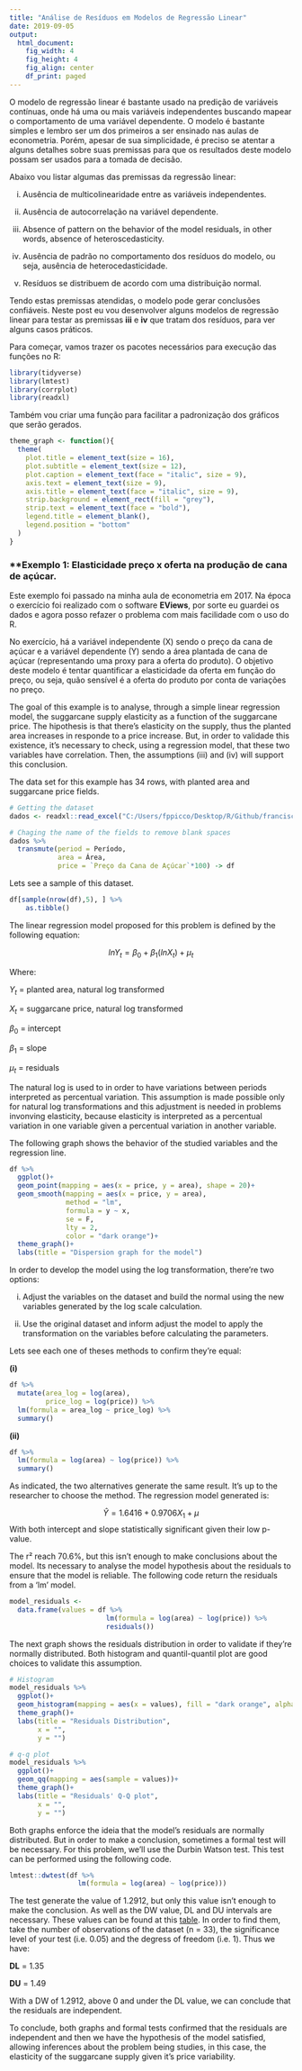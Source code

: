 ```yaml
---
title: "Análise de Resíduos em Modelos de Regressão Linear"
date: 2019-09-05
output:
  html_document:
    fig_width: 4
    fig_height: 4
    fig_align: center
    df_print: paged
---
```


O modelo de regressão linear é bastante usado na predição de variáveis contínuas, onde há uma ou mais variáveis independentes buscando mapear o comportamento de uma variável dependente. O modelo é bastante simples e lembro ser um dos primeiros a ser ensinado nas aulas de econometria. Porém, apesar de sua simplicidade, é preciso se atentar a alguns detalhes sobre suas premissas para que os resultados deste modelo possam ser usados para a tomada de decisão.

Abaixo vou listar algumas das premissas da regressão linear:

i) Ausência de multicolinearidade entre as variáveis independentes.

ii) Ausência de autocorrelação na variável dependente.

iii) Absence of pattern on the behavior of the model residuals, in other words, absence of heteroscedasticity.

iii) Ausência de padrão no comportamento dos resíduos do modelo, ou seja, ausência de heterocedasticidade.

iv) Resíduos se distribuem de acordo com uma distribuição normal.

Tendo estas premissas atendidas, o modelo pode gerar conclusões confiáveis. Neste post eu vou desenvolver alguns modelos de regressão linear para testar as premissas **iii** e **iv** que tratam dos resíduos, para ver alguns casos práticos.

Para começar, vamos trazer os pacotes necessários para execução das funções no R:

```r
library(tidyverse)
library(lmtest)
library(corrplot)
library(readxl)
```

Também vou criar uma função para facilitar a padronização dos gráficos que serão gerados.

```r
theme_graph <- function(){
  theme(
    plot.title = element_text(size = 16),
    plot.subtitle = element_text(size = 12),
    plot.caption = element_text(face = "italic", size = 9),
    axis.text = element_text(size = 9),
    axis.title = element_text(face = "italic", size = 9),
    strip.background = element_rect(fill = "grey"),
    strip.text = element_text(face = "bold"),
    legend.title = element_blank(),
    legend.position = "bottom"
  )
}
```

### **Exemplo 1: Elasticidade preço x oferta na produção de cana de açúcar.

Este exemplo foi passado na minha aula de econometria em 2017. Na época o exercício foi realizado com o software **EViews**, por sorte eu guardei os dados e agora posso refazer o problema com mais facilidade com o uso do R.

No exercício, há a variável independente (X) sendo o preço da cana de açúcar e a variável dependente (Y) sendo a área plantada de cana de açúcar (representando uma proxy para a oferta do produto). O objetivo deste modelo é tentar quantificar a elasticidade da oferta em função do preço, ou seja, quão sensível é a oferta do produto por conta de variações no preço.



The goal of this example is to analyse, through a simple linear regression model, the suggarcane supply elasticity as a function of the suggarcane price. The hipothesis is that there's elasticity on the supply, thus the planted area increases in responde to a price increase. But, in order to validade this existence, it's necessary to check, using a regression model, that these two variables have correlation. Then, the assumptions (iii) and (iv) will support this conclusion.


The data set for this example has 34 rows, with planted area and suggarcane price fields.

```r
# Getting the dataset
dados <- readxl::read_excel("C:/Users/fppicco/Desktop/R/Github/franciscopiccolo.github.io/datasets/Econometria_exercicios/autocorrelacao_cana_de_acucar.xlsx")

# Chaging the name of the fields to remove blank spaces
dados %>% 
  transmute(period = Período,
            area = Área,
            price = `Preço da Cana de Açúcar`*100) -> df
```

Lets see a sample of this dataset.

```r
df[sample(nrow(df),5), ] %>%
	as.tibble()
```

The linear regression model proposed for this problem is defined by the following equation:

$$ lnY_t = \beta_0+\beta_1 (lnX_t) + \mu_t $$

Where:

$Y_t$ = planted area, natural log transformed

$X_t$ = suggarcane price, natural log transformed

$\beta_0$ = intercept

$\beta_1$ = slope

$\mu_t$ = residuals

The natural log is used to in order to have variations between periods interpreted as percentual variation. This assumption is made possible only for natural log transformations and this adjustment is needed in problems invonving elasticity, because elasticity is interpreted as a percentual variation in one variable given a percentual variation in another variable.

The following graph shows the behavior of the studied variables and the regression line.

```r
df %>% 
  ggplot()+
  geom_point(mapping = aes(x = price, y = area), shape = 20)+
  geom_smooth(mapping = aes(x = price, y = area), 
              method = "lm", 
              formula = y ~ x, 
              se = F, 
              lty = 2,
              color = "dark orange")+
  theme_graph()+
  labs(title = "Dispersion graph for the model")
```

In order to develop the model using the log transformation, there're two options:

(i) Adjust the variables on the dataset and build the normal using the new variables generated by the log scale calculation.

(ii) Use the original dataset and inform adjust the model to apply the transformation on the variables before calculating the parameters.

Lets see each one of theses methods to confirm they're equal:

**(i) **

```r
df %>% 
  mutate(area_log = log(area),
         price_log = log(price)) %>% 
  lm(formula = area_log ~ price_log) %>% 
  summary()
```

**(ii)**

```r
df %>% 
  lm(formula = log(area) ~ log(price)) %>% 
  summary()
```

As indicated, the two alternatives generate the same result. It's up to the researcher to choose the method. The regression model generated is:

$$\hat{Y} = 1.6416 + 0.9706X_1 + \mu$$
With both intercept and slope statistically significant given their low p-value.

The r² reach 70.6%, but this isn't enough to make conclusions about the model. Its necessary to analyse the model hypothesis about the residuals to ensure that the model is reliable. The following code return the residuals from a 'lm' model.

```r
model_residuals <- 
  data.frame(values = df %>% 
                        lm(formula = log(area) ~ log(price)) %>% 
                        residuals())
```

The next graph shows the residuals distribution in order to validate if they're normally distributed. Both histogram and quantil-quantil plot are good choices to validate this assumption.

```r
# Histogram
model_residuals %>% 
  ggplot()+
  geom_histogram(mapping = aes(x = values), fill = "dark orange", alpha = .5)+
  theme_graph()+
  labs(title = "Residuals Distribution",
       x = "",
       y = "")
```

```r
# q-q plot
model_residuals %>% 
  ggplot()+
  geom_qq(mapping = aes(sample = values))+
  theme_graph()+
  labs(title = "Residuals' Q-Q plot",
       x = "",
       y = "")
```

Both graphs enforce the ideia that the model's residuals are normally distributed. But in order to make a conclusion, sometimes a formal test will be necessary. For this problem, we'll use the Durbin Watson test. This test can be performed using the following code.

```r
lmtest::dwtest(df %>% 
                 lm(formula = log(area) ~ log(price)))
```

The test generate the value of 1.2912, but only this value isn't enough to make the conclusion. As well as the DW value, DL and DU intervals are necessary. These values can be found at this [table](http://www.portalaction.com.br/analise-de-regressao/33-diagnostico-de-independencia). In order to find them, take the number of observations of the dataset (n = 33), the significance level of your test (i.e. 0.05) and the degress of freedom (i.e. 1). Thus we have:

**DL** = 1.35

**DU** = 1.49

With a DW of 1.2912, above 0 and under the DL value, we can conclude that the residuals are independent. 

To conclude, both graphs and formal tests confirmed that the residuals are independent and then we have the hypothesis of the model satisfied, allowing inferences about the problem being studies, in this case, the elasticity of the suggarcane supply given it's price variability.

